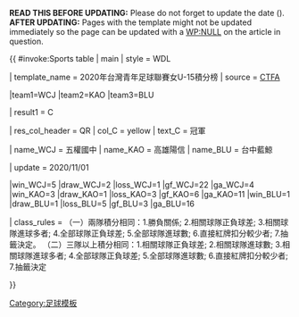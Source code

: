 <noinclude>'''READ THIS BEFORE UPDATING:''' Please do not forget to update the date ({{para|update}}).<br />'''AFTER UPDATING:''' Pages with the template might not be updated immediately so the page can be updated with a [[WP:NULL]] on the article in question.</noinclude>

{{ #invoke:Sports table | main | style = WDL

| template_name = 2020年台灣青年足球聯賽女U-15積分榜
| source = [https://www.ctfa.com.tw/ CTFA]

<!--Update team positions here-->

|team1=WCJ |team2=KAO |team3=BLU   

<!--Update team qualifications here (defined below)-->

| result1 = C

<!--Qualification and relegation column definitions-->

| res_col_header = QR
| col_C = yellow 
| text_C = 冠軍

<!--Team definitions (wikilinks in table)-->

| name_WCJ = 五權國中
| name_KAO = 高雄陽信
| name_BLU = 台中藍鯨

<!--Update team results here and then (if needed) positions above. Dont forget to update the date (update parameter)-->

| update = 2020/11/01

|win_WCJ=5 |draw_WCJ=2 |loss_WCJ=1 |gf_WCJ=22 |ga_WCJ=4 <!--五權國中-->
|win_KAO=3 |draw_KAO=1 |loss_KAO=3 |gf_KAO=6 |ga_KAO=11 <!--高雄陽信-->
|win_BLU=1 |draw_BLU=1 |loss_BLU=5 |gf_BLU=3 |ga_BLU=16 <!--台中藍鯨-->

<!--Status-->

<!--Table settings and rules-->

| class_rules = （一）兩隊積分相同：1.勝負關係; 2.相關球隊正負球差; 3.相關球隊進球多者; 4.全部球隊正負球差; 5.全部球隊進球數; 6.直接紅牌扣分較少者; 7.抽籤決定。
（二）三隊以上積分相同：1.相關球隊正負球差; 2.相關球隊進球數; 3.相關球隊進球多者; 4.全部球隊正負球差; 5.全部球隊進球數; 6.直接紅牌扣分較少者; 7.抽籤決定

}}

<noinclude>

{{documentation}}

{{Template reference list}}

[[Category:足球模板]]

</noinclude>